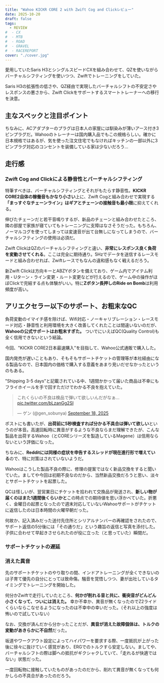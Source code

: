 ```yaml
---
title: "Wahoo KICKR CORE 2 with Zwift Cog and Clickレビュー"
date: 2025-10-20
draft: false
tags:
  - REVIEW
#  - CX
#  - MTB
#  - ROAD
#  - GRAVEL
#  - RACEREPORT
cover: "./cover.jpg"
---
```


愛用していたSaris H3とシングルスピードCXを組み合わせて、QZを使いながらバーチャルシフティングを使いつつ、Zwiftでトレーニングをしていた。

Saris H3の拡張性の低さや、QZ経由で実現したバーチャルシフトの不安定さやレスポンスの悪さから、Zwift Clickをサポートするスマートトレーナーへの移行を決意。

## 主なスペックと注目ポイント

ちなみに、ACアダプターのプラグは日本人の家屋には馴染みが薄いアース付き3ピンプラグだ。Wahooのトレーナーは国内購入品でもこの規格らしい。確かに日本規格ではあるが、気を使った注文住宅でもなければキッチンの一部以外に3ピンプラグ対応のコンセントを装備している家は少ないだろう…

## 走行感

### Zwift Cog and Clickによる静音性とバーチャルシフティング

特筆すべきは、バーチャルシフティングとそれがもたらす静音性。**KICKR CORE2自体の稼働音もかなり小さい**上に、Zwift Cogと組み合わせで実現する **「まっすぐなチェーンライン」はギアとチェーンの接触音も最小限**に抑えてくれる。

伸びたチェーンだと若干音鳴りするが、新品のチェーンと組み合わせたところ、隣の部屋で家族が寝ていてもトレーニングに支障はなさそうだった。もちろん、ノーマルコグを使ってしまっては変速音が出て台無しになってしまうので、バーチャルシフティングの使用は必須だ。

Zwift ClickはQZのバーチャルシフティングと違い、**非常にレスポンス良く負荷を変動させてくれる**。ここは完全に期待通り。5Hzでデータを送信するレースモードと組み合わせれば、Zwiftレースでもなんの違和感もなく戦えるだろう。

新Zwift Clickは方向キーとABZYボタンを備えており、ゲーム内でアイテム利用・Uターン・ライン変更・ルート変更などが行えるので、ゲーム中の操作がほぼClickで完結する点も体験がいい。特に**Zボタン長押しのRide on Bomb**は利用頻度が高い。

## アリエクセラー以下のサポート、お粗末なQC

負荷変動のイマイチ感を除けば、Wifi対応・ノーキャリブレーション・レースモード対応・静音性と利用環境を大きく改善してくれたことは間違いないのだが、**Wahooの公式サポートはお粗末すぎた。** ついでにいえばQC(Quality Control)も全く信用できないという結論。

今回、"KICKR CORE2日本最速購入"を目指して、Wahoo公式通販で購入した。

国内発売が遅いこともあり、そもそもサポートチケットの管理等が本社経由になる製品なので、日本国内の価格で購入する意義をあまり見いだせなかったというのもある。

"Shipping 3-5 days"と記載されている中、1週間かかって届いた商品は不幸にもフライホイールを手で回すただけでわかる不良を抱えていた。

<blockquote class="twitter-tweet"><p lang="ja" dir="ltr">これくらいの不良は検品で弾いて欲しいんだがなぁ… <a href="https://t.co/bLzanGg2SI">pic.twitter.com/bLzanGg2SI</a></p>&mdash; ゲン (@gen_sobunya) <a href="https://twitter.com/gen_sobunya/status/1968627349425111265?ref_src=twsrc%5Etfw">September 18, 2025</a></blockquote>

ポストにも書いたが、**出荷前に5秒検査すれば分かる不具合は弾いて欲しい**というのが本音。高速回転時に異音がするような不良ならまだ理解できたが、こんな製品を出荷するWahoo（とCOREシリーズを製造しているMagene）は信用ならないという評価になった。

ちなみに、**Redditには同様の症状を申告するスレッドが現在進行形で増えている**ので、特に対策はされていないようだ。

Wahooはこうした製品不良の際に、修理の提案ではなく新品交換をすると聞いていた。ましてや今回は初期不良なのだから、当然新品交換だろうと思い、淡々とサポートチケットを起票した。

QCは怪しいが、翌営業日にチケットを拾われて交換品が発送され、**新しい物が届くのはまた1週間後くらいかと**この時点での期待値を思い浮かべていた。折悪く、金曜日の起票となったので週末対応していないWahooサポートがチケットに返信したのは日本時間の火曜早朝だった。

何故か、記入済みだった送付先住所とシリアルナンバーの再確認をされたので、サポート返信の5分後には「その通りだ」という趣旨の返信と写真を添付した。子供に合わせて早起きさせられたのが役に立った（と思っていた）瞬間だ。

### サポートチケットの遅延

### 消えた異音

先のサポートチケットのやり取りの間、インドアトレーニングが全くできないのは子育て優先の自分にとっては致命傷。騒音を覚悟しつつ、妻が出社しているタイミングでトレーニングを開始した。

何分かZwiftで走行していたところ、**何かが削れる音と共に、衝突音がどんどん小さくなって、ついには消えた。** 幸か不幸か、異音が無くなったのでZ2ライドくらいならこなせるようになったのは不幸中の幸いだった。（それ以上の強度は怖いので試していない）

なお、交換が済んだから分かったことだが、**異音が消えた故障個体は、トルクの変動があきらかに不自然**だった。

坂道やワークアウト設定によってハイパワーを要求する際、一度抵抗が上がった後に徐々に抜けていく感覚があり、ERGでのトルクすら安定しない。ましてや、バーチャルシフトの際は脚への抵抗がギクシャクしていて、「走れるが快適ではない」状態だった。

一度回転物に接触していたものがあったのだから、削れて異音が無くなっても何かしらの不具合があったのだろう。
